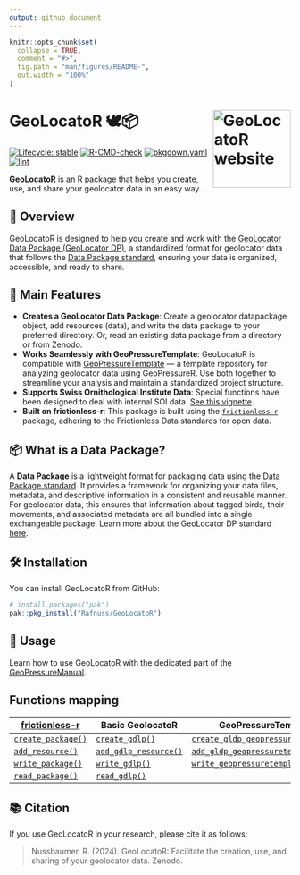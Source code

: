 ```yaml
---
output: github_document
---
```


<!-- README.md is generated from README.Rmd. Please edit that file -->

```r
knitr::opts_chunk$set(
  collapse = TRUE,
  comment = "#>",
  fig.path = "man/figures/README-",
  out.width = "100%"
)
```

# GeoLocatoR 🕊️📦 <a href="https://github.com/rafnuss/geolocator"><img src="man/figures/logo.png" align="right" height="139" alt="GeoLocatoR website" /></a>

<!-- badges: start -->
[![Lifecycle: stable](https://img.shields.io/badge/lifecycle-stable-brightgreen.svg)](https://lifecycle.r-lib.org/articles/stages.html#stable)
[![R-CMD-check](https://github.com/Rafnuss/GeoLocatoR/workflows/R-CMD-check.yaml/badge.svg)](https://github.com/Rafnuss/GeoLocatoR/actions/workflows/R-CMD-check.yaml)
[![pkgdown.yaml](https://github.com/Rafnuss/GeoLocatoR/actions/workflows/pkgdown.yaml/badge.svg)](https://github.com/Rafnuss/GeoLocatoR/actions/workflows/pkgdown.yaml)
[![lint](https://github.com/Rafnuss/GeoLocatoR/actions/workflows/lint.yaml/badge.svg)](https://github.com/Rafnuss/GeoLocatoR/actions/workflows/lint.yaml)
<!-- badges: end -->

**GeoLocatoR** is an R package that helps you create, use, and share your geolocator data in an easy way.

## 🚀 Overview

GeoLocatoR is designed to help you create and work with the [GeoLocator Data Package (GeoLocator DP)](https://raphaelnussbaumer.com/GeoLocator-DP/), a standardized format for geolocator data that follows the [Data Package standard](https://datapackage.org/standard/data-package/), ensuring your data is organized, accessible, and ready to share.

## 🦅 Main Features

- **Creates a GeoLocator Data Package**: Create a geolocator datapackage object, add resources (data), and write the data package to your preferred directory. Or, read an existing data package from a directory or from Zenodo.
- **Works Seamlessly with GeoPressureTemplate**: GeoLocatoR is compatible with [GeoPressureTemplate](https://github.com/Rafnuss/GeoPressureTemplate) — a template repository for analyzing geolocator data using GeoPressureR. Use both together to streamline your analysis and maintain a standardized project structure. 
- **Supports Swiss Ornithological Institute Data**: Special functions have been designed to deal with internal SOI data. [See this vignette](https://rpubs.com/rafnuss/geolocator_create_from_soi). 
- **Built on frictionless-r**: This package is built using the [`frictionless-r`](https://docs.ropensci.org/frictionless/) package, adhering to the Frictionless Data standards for open data. 

## 📦 What is a Data Package?

A **Data Package** is a lightweight format for packaging data using the [Data Package standard](https://datapackage.org/standard/data-package/). It provides a framework for organizing your data files, metadata, and descriptive information in a consistent and reusable manner. For geolocator data, this ensures that information about tagged birds, their movements, and associated metadata are all bundled into a single exchangeable package. Learn more about the GeoLocator DP standard [here](https://raphaelnussbaumer.com/GeoLocator-DP/).

## 🛠️ Installation

You can install GeoLocatoR from GitHub:

```r
# install.packages("pak")
pak::pkg_install("Rafnuss/GeoLocatoR")
````

## 📖 Usage

Learn how to use GeoLocatoR with the dedicated part of the [GeoPressureManual](https://raphaelnussbaumer.com/GeoPressureManual/geolocator-intro.html).

## Functions mapping

| [frictionless-r](https://docs.ropensci.org/frictionless/)                                  | Basic GeolocatoR                                                                                   | GeoPressureTemplate                                                                                                            | SOI                                                                                      |
| ------------------------------------------------------------------------------------------ | -------------------------------------------------------------------------------------------------- | ------------------------------------------------------------------------------------------------------------------------------ | ---------------------------------------------------------------------------------------- |
| [`create_package()`](https://docs.ropensci.org/frictionless/reference/create_package.html) | [`create_gdlp()`](https://raphaelnussbaumer.com/GeoLocatoR/reference/create_gldp.html)             | [`create_gldp_geopressuretemplate()`](https://raphaelnussbaumer.com/GeoLocatoR/reference/create_gldp_geopressuretemplate.html) |                                                                                          |
| [`add_resource()`](https://docs.ropensci.org/frictionless/reference/add_resource.html)     | [`add_gdlp_resource()`](https://raphaelnussbaumer.com/GeoLocatoR/reference/add_gldp_resource.html) | [`add_gldp_geopressuretemplate()`](https://raphaelnussbaumer.com/GeoLocatoR/reference/add_gldp_geopressuretemplate.html)       | [`add_gldp_soi()`](https://raphaelnussbaumer.com/GeoLocatoR/reference/add_gldp_soi.html) |
| [`write_package()`](https://docs.ropensci.org/frictionless/reference/write_package.html)   | [`write_gdlp()`](https://raphaelnussbaumer.com/GeoLocatoR/reference/write_gdlp.html)               | [`write_geopressuretemplate()`](https://raphaelnussbaumer.com/GeoLocatoR/reference/write_geopressuretemplate.html)             |                                                                                          |
| [`read_package()`](https://docs.ropensci.org/frictionless/reference/read_package.html)     | [`read_gdlp()`](https://raphaelnussbaumer.com/GeoLocatoR/reference/read_gldp.html)                 |                                                                                                                                |                                                                                          |                                                                                    |

## 📚 Citation

If you use GeoLocatoR in your research, please cite it as follows:

> Nussbaumer, R. (2024). GeoLocatoR: Facilitate the creation, use, and sharing of your geolocator data. Zenodo. 

